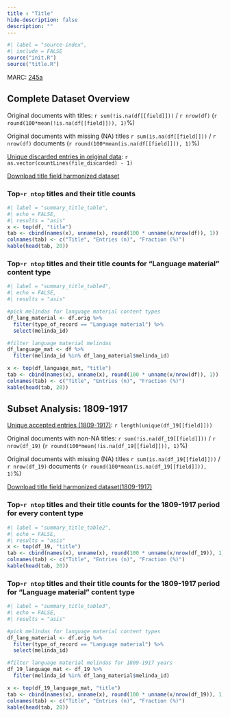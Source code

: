 ```yaml
---
title : "Title"
hide-description: false
description: ""
---
```


```r
#| label = "source-index",
#| include = FALSE
source("init.R")
source("title.R")
```

MARC: [245a](https://www.loc.gov/marc/bibliographic/bd245.html)


## Complete Dataset Overview

[Unique accepted entries]: `r length(unique(df[[field]]))`

Original documents with titles: `r sum(!is.na(df[[field]]))` / `r nrow(df)` (`r round(100*mean(!is.na(df[[field]])), 1)`%)

Original documents with missing (NA) titles `r sum(is.na(df[[field]]))` / `r nrow(df)` documents (`r round(100*mean(is.na(df[[field]])), 1)`%)

[Unique discarded entries in original data](dataTable/data_table.html?path=https://a3s.fi/swift/v1/AUTH_3c0ccb602fa24298a6fe3ae224ca022f/fennica-container/output.tables/title_discarded.csv): `r as.vector(countLines(file_discarded) - 1)`

[Download title field harmonized dataset](https://a3s.fi/swift/v1/AUTH_3c0ccb602fa24298a6fe3ae224ca022f/fennica-container/output.tables/title.csv)

### Top-`r ntop` titles and their title counts 

```r
#| label = "summary_title_table",
#| echo = FALSE,
#| results = "asis"
x <- top(df, "title")
tab <- cbind(names(x), unname(x), round(100 * unname(x/nrow(df)), 1))
colnames(tab) <- c("Title", "Entries (n)", "Fraction (%)")
kable(head(tab, 20))
```

### Top-`r ntop` titles and their title counts for "Language material" content type 

```r
#| label = "summary_title_table4",
#| echo = FALSE,
#| results = "asis"

#pick melindas for language material content types
df_lang_material <- df.orig %>%
  filter(type_of_record == "Language material") %>%
  select(melinda_id)

#filter language material melindas 
df_language_mat <- df %>%
  filter(melinda_id %in% df_lang_material$melinda_id)

x <- top(df_language_mat, "title")
tab <- cbind(names(x), unname(x), round(100 * unname(x/nrow(df)), 1))
colnames(tab) <- c("Title", "Entries (n)", "Fraction (%)")
kable(head(tab, 20))
```

## Subset Analysis: 1809-1917

[Unique accepted entries (1809-1917)](dataTable/data_table.html?path=https://a3s.fi/swift/v1/AUTH_3c0ccb602fa24298a6fe3ae224ca022f/fennica-container/output.tables/title_accepted_19.csv): `r length(unique(df_19[[field]]))`

Original documents with non-NA titles: `r sum(!is.na(df_19[[field]]))` / `r nrow(df_19)` (`r round(100*mean(!is.na(df_19[[field]])), 1)`%)

Original documents with missing (NA) titles `r sum(is.na(df_19[[field]]))` / `r nrow(df_19)` documents (`r round(100*mean(is.na(df_19[[field]])), 1)`%)


[Download title field harmonized dataset(1809-1917)](https://a3s.fi/swift/v1/AUTH_3c0ccb602fa24298a6fe3ae224ca022f/fennica-container/output.tables/title_19.csv)

### Top-`r ntop` titles and their title counts for the 1809-1917 period for every content type 

```r
#| label = "summary_title_table2",
#| echo = FALSE,
#| results = "asis"
x <- top(df_19, "title")
tab <- cbind(names(x), unname(x), round(100 * unname(x/nrow(df_19)), 1))
colnames(tab) <- c("Title", "Entries (n)", "Fraction (%)")
kable(head(tab, 20))
```


### Top-`r ntop` titles and their title counts for the 1809-1917 period for "Language material" content type 

```r
#| label = "summary_title_table3",
#| echo = FALSE,
#| results = "asis"

#pick melindas for language material content types
df_lang_material <- df.orig %>%
  filter(type_of_record == "Language material") %>%
  select(melinda_id)

#filter language material melindas for 1809-1917 years 
df_19_language_mat <- df_19 %>%
  filter(melinda_id %in% df_lang_material$melinda_id)

x <- top(df_19_language_mat, "title")
tab <- cbind(names(x), unname(x), round(100 * unname(x/nrow(df_19)), 1))
colnames(tab) <- c("Title", "Entries (n)", "Fraction (%)")
kable(head(tab, 20))
```
